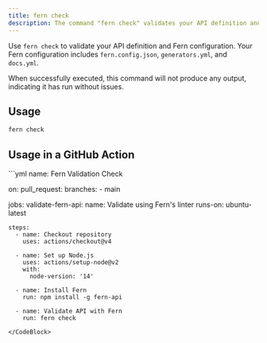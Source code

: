 ```yaml
---
title: fern check
description: The command "fern check" validates your API definition and Fern configuration.
---
```


Use `fern check` to validate your API definition and Fern configuration. Your Fern configuration includes `fern.config.json`, `generators.yml`, and `docs.yml`.

When successfully executed, this command will not produce any output, indicating it has run without issues.

## Usage

```bash
fern check
```

## Usage in a GitHub Action

<CodeBlock title = ".github/workflows/fern-check.yml">
```yml 
name: Fern Validation Check

on:
pull_request:
branches: - main

jobs:
validate-fern-api:
name: Validate using Fern's linter
runs-on: ubuntu-latest

    steps:
      - name: Checkout repository
        uses: actions/checkout@v4

      - name: Set up Node.js
        uses: actions/setup-node@v2
        with:
          node-version: '14'

      - name: Install Fern
        run: npm install -g fern-api

      - name: Validate API with Fern
        run: fern check

```
</CodeBlock>
```